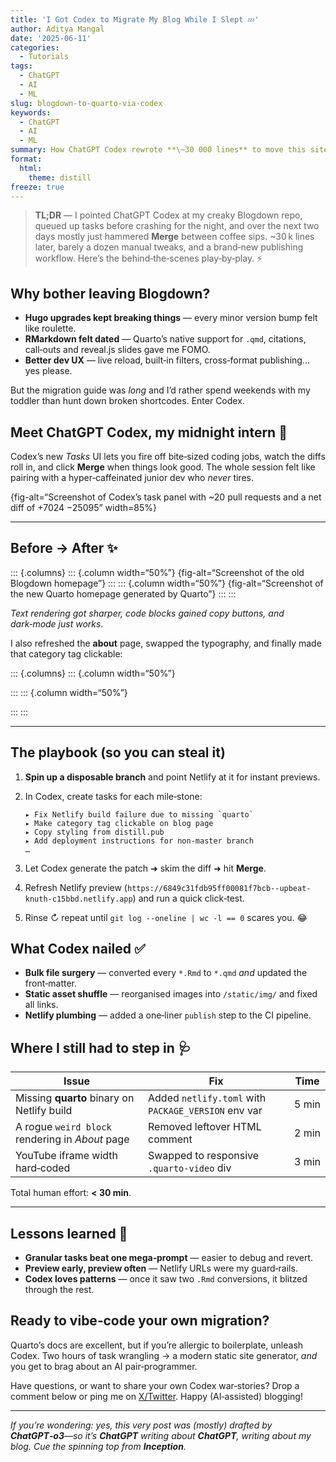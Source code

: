 ```yaml
---
title: 'I Got Codex to Migrate My Blog While I Slept 💤'
author: Aditya Mangal
date: '2025-06-11'
categories:
  - Tutorials
tags:
  - ChatGPT
  - AI
  - ML
slug: blogdown-to-quarto-via-codex
keywords:
  - ChatGPT
  - AI
  - ML
summary: How ChatGPT Codex rewrote **\~30 000 lines** to move this site from Blogdown to Quarto with almost no babysitting.
format:
  html:
    theme: distill
freeze: true
---
```


> **TL;DR** — I pointed ChatGPT Codex at my creaky Blogdown repo, queued up tasks before crashing for the night, and over the next two days mostly just hammered **Merge** between coffee sips. \~30 k lines later, barely a dozen manual tweaks, and a brand‑new publishing workflow. Here’s the behind‑the‑scenes play‑by‑play. ⚡️

## Why bother leaving Blogdown?

* **Hugo upgrades kept breaking things** — every minor version bump felt like roulette.
* **RMarkdown felt dated** — Quarto’s native support for `.qmd`, citations, call‑outs and reveal.js slides gave me FOMO.
* **Better dev UX** — live reload, built‑in filters, cross‑format publishing… yes please.

But the migration guide was *long* and I’d rather spend weekends with my toddler than hunt down broken shortcodes. Enter Codex.

## Meet ChatGPT Codex, my midnight intern 🤖

Codex’s new *Tasks* UI lets you fire off bite‑sized coding jobs, watch the diffs roll in, and click **Merge** when things look good. The whole session felt like pairing with a hyper‑caffeinated junior dev who *never* tires.

{fig-alt="Screenshot of Codex’s task panel with \~20 pull requests and a net diff of +7024 −25095" width=85%}

---

## Before → After ✨

\::: {.columns}
\::: {.column width="50%"}
{fig-alt="Screenshot of the old Blogdown homepage"}
\:::
\::: {.column width="50%"}
{fig-alt="Screenshot of the new Quarto homepage generated by Quarto"}
\:::
\:::

*Text rendering got sharper, code blocks gained copy buttons, and dark‑mode just works.*

I also refreshed the **about** page, swapped the typography, and finally made that category tag clickable:

\::: {.columns}
\::: {.column width="50%"}

\:::
\::: {.column width="50%"}

\:::
\:::

---

## The playbook (so you can steal it)

1. **Spin up a disposable branch** and point Netlify at it for instant previews.
2. In Codex, create tasks for each mile‑stone:

   ```text
   ▸ Fix Netlify build failure due to missing `quarto`
   ▸ Make category tag clickable on blog page
   ▸ Copy styling from distill.pub
   ▸ Add deployment instructions for non‑master branch
   …
   ```
3. Let Codex generate the patch ➜ skim the diff ➜ hit **Merge**.
4. Refresh Netlify preview (`https://6849c31fdb95ff00081f7bcb--upbeat-knuth-c15bbd.netlify.app`) and run a quick click‑test.
5. Rinse ↻ repeat until `git log --oneline | wc -l == 0` scares you. 😂

## What Codex nailed ✅

* **Bulk file surgery** — converted every `*.Rmd` to `*.qmd` *and* updated the front‑matter.
* **Static asset shuffle** — reorganised images into `/static/img/` and fixed all links.
* **Netlify plumbing** — added a one‑liner `publish` step to the CI pipeline.

## Where I still had to step in 🩺

| Issue                                           | Fix                                                 | Time  |
| ----------------------------------------------- | --------------------------------------------------- | ----- |
| Missing **quarto** binary on Netlify build      | Added `netlify.toml` with `PACKAGE_VERSION` env var | 5 min |
| A rogue `weird block` rendering in *About* page | Removed leftover HTML comment                       | 2 min |
| YouTube iframe width hard‑coded                 | Swapped to responsive `.quarto-video` div           | 3 min |

Total human effort: **< 30 min**.

---

## Lessons learned 🧠

* **Granular tasks beat one mega‑prompt** — easier to debug and revert.
* **Preview early, preview often** — Netlify URLs were my guard‑rails.
* **Codex loves patterns** — once it saw two `.Rmd` conversions, it blitzed through the rest.

## Ready to vibe‑code your own migration?

Quarto’s docs are excellent, but if you’re allergic to boilerplate, unleash Codex. Two hours of task wrangling → a modern static site generator, *and* you get to brag about an AI pair‑programmer.

Have questions, or want to share your own Codex war‑stories? Drop a comment below or ping me on [X/Twitter](https://twitter.com/AdityaMangal10). Happy (AI‑assisted) blogging!

---

*If you're wondering: yes, this very post was (mostly) drafted by **ChatGPT‑o3**—so it’s **ChatGPT** writing about **ChatGPT**, writing about my blog. Cue the spinning top from **Inception**.*

